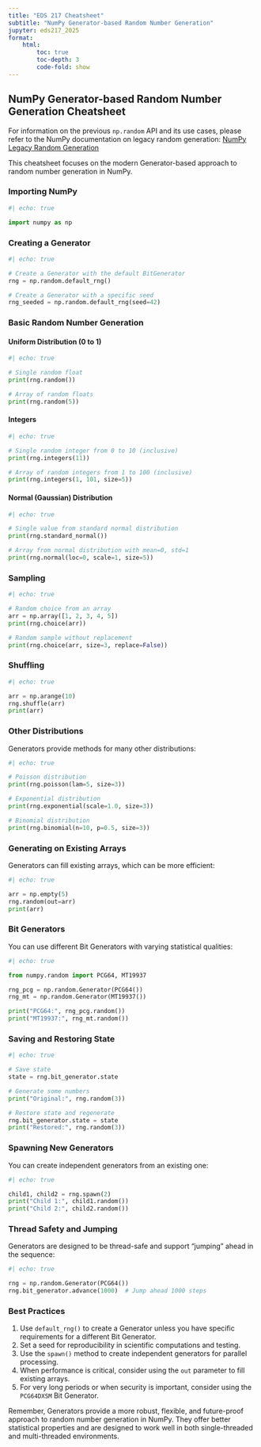 ```yaml
---
title: "EDS 217 Cheatsheet"
subtitle: "NumPy Generator-based Random Number Generation"
jupyter: eds217_2025
format: 
    html:
        toc: true
        toc-depth: 3
        code-fold: show
---
```


## NumPy Generator-based Random Number Generation Cheatsheet

For information on the previous `np.random` API and its use cases, please refer to the NumPy documentation on legacy random generation: [NumPy Legacy Random Generation](https://numpy.org/doc/stable/reference/random/legacy.html)

This cheatsheet focuses on the modern Generator-based approach to random number generation in NumPy.

### Importing NumPy

```python
#| echo: true

import numpy as np
```

### Creating a Generator

```python
#| echo: true

# Create a Generator with the default BitGenerator
rng = np.random.default_rng()

# Create a Generator with a specific seed
rng_seeded = np.random.default_rng(seed=42)
```

### Basic Random Number Generation

#### Uniform Distribution (0 to 1)

```python
#| echo: true

# Single random float
print(rng.random())

# Array of random floats
print(rng.random(5))
```

#### Integers

```python
#| echo: true

# Single random integer from 0 to 10 (inclusive)
print(rng.integers(11))

# Array of random integers from 1 to 100 (inclusive)
print(rng.integers(1, 101, size=5))
```

#### Normal (Gaussian) Distribution

```python
#| echo: true

# Single value from standard normal distribution
print(rng.standard_normal())

# Array from normal distribution with mean=0, std=1
print(rng.normal(loc=0, scale=1, size=5))
```

### Sampling

```python
#| echo: true

# Random choice from an array
arr = np.array([1, 2, 3, 4, 5])
print(rng.choice(arr))

# Random sample without replacement
print(rng.choice(arr, size=3, replace=False))
```

### Shuffling

```python
#| echo: true

arr = np.arange(10)
rng.shuffle(arr)
print(arr)
```

### Other Distributions

Generators provide methods for many other distributions:

```python
#| echo: true

# Poisson distribution
print(rng.poisson(lam=5, size=3))

# Exponential distribution
print(rng.exponential(scale=1.0, size=3))

# Binomial distribution
print(rng.binomial(n=10, p=0.5, size=3))
```

### Generating on Existing Arrays

Generators can fill existing arrays, which can be more efficient:

```python
#| echo: true

arr = np.empty(5)
rng.random(out=arr)
print(arr)
```

### Bit Generators

You can use different Bit Generators with varying statistical qualities:

```python
#| echo: true

from numpy.random import PCG64, MT19937

rng_pcg = np.random.Generator(PCG64())
rng_mt = np.random.Generator(MT19937())

print("PCG64:", rng_pcg.random())
print("MT19937:", rng_mt.random())
```

### Saving and Restoring State

```python
#| echo: true

# Save state
state = rng.bit_generator.state

# Generate some numbers
print("Original:", rng.random(3))

# Restore state and regenerate
rng.bit_generator.state = state
print("Restored:", rng.random(3))
```

### Spawning New Generators

You can create independent generators from an existing one:

```python
#| echo: true

child1, child2 = rng.spawn(2)
print("Child 1:", child1.random())
print("Child 2:", child2.random())
```

### Thread Safety and Jumping

Generators are designed to be thread-safe and support "jumping" ahead in the sequence:

```python
#| echo: true

rng = np.random.Generator(PCG64())
rng.bit_generator.advance(1000)  # Jump ahead 1000 steps
```

### Best Practices

1. Use `default_rng()` to create a Generator unless you have specific requirements for a different Bit Generator.
2. Set a seed for reproducibility in scientific computations and testing.
3. Use the `spawn()` method to create independent generators for parallel processing.
4. When performance is critical, consider using the `out` parameter to fill existing arrays.
5. For very long periods or when security is important, consider using the `PCG64DXSM` Bit Generator.

Remember, Generators provide a more robust, flexible, and future-proof approach to random number generation in NumPy. They offer better statistical properties and are designed to work well in both single-threaded and multi-threaded environments.